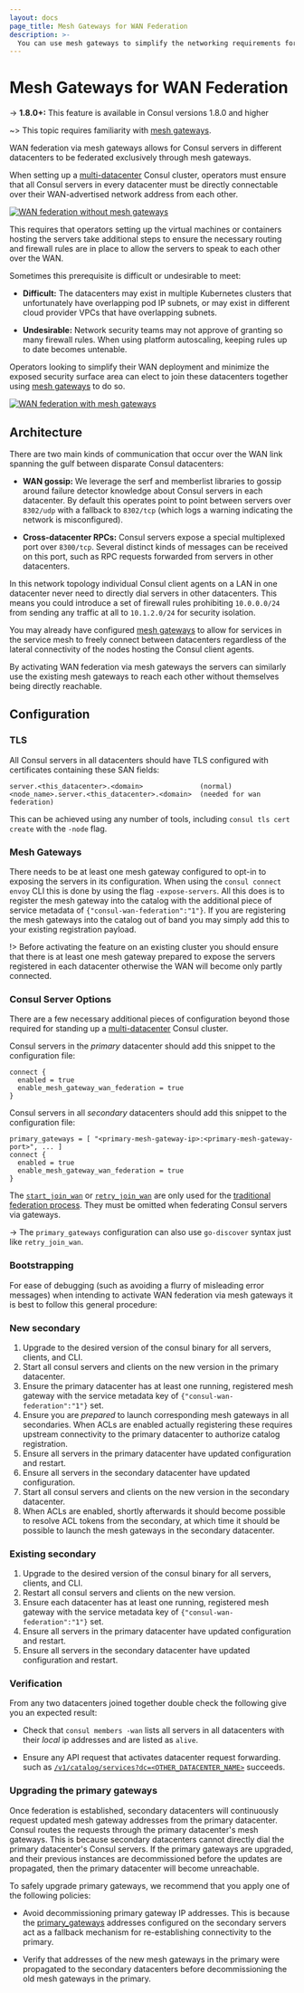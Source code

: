 ```yaml
---
layout: docs
page_title: Mesh Gateways for WAN Federation
description: >-
  You can use mesh gateways to simplify the networking requirements for WAN federated Consul datacenters. Mesh gateways reduce cross-datacenter connection paths, ports, and communication protocols.
---
```


# Mesh Gateways for WAN Federation

-> **1.8.0+:** This feature is available in Consul versions 1.8.0 and higher

~> This topic requires familiarity with [mesh gateways](/docs/connect/gateways/mesh-gateway/service-to-service-traffic-wan-datacenters).

WAN federation via mesh gateways allows for Consul servers in different datacenters
to be federated exclusively through mesh gateways.

When setting up a
[multi-datacenter](https://learn.hashicorp.com/consul/security-networking/datacenters)
Consul cluster, operators must ensure that all Consul servers in every
datacenter must be directly connectable over their WAN-advertised network
address from each other.

[![WAN federation without mesh gateways](/img/wan-federation-connectivity-traditional.png)](/img/wan-federation-connectivity-traditional.png)

This requires that operators setting up the virtual machines or containers
hosting the servers take additional steps to ensure the necessary routing and
firewall rules are in place to allow the servers to speak to each other over
the WAN.

Sometimes this prerequisite is difficult or undesirable to meet:

- **Difficult:** The datacenters may exist in multiple Kubernetes clusters that
  unfortunately have overlapping pod IP subnets, or may exist in different
  cloud provider VPCs that have overlapping subnets.

- **Undesirable:** Network security teams may not approve of granting so many
  firewall rules. When using platform autoscaling, keeping rules up to date becomes untenable.

Operators looking to simplify their WAN deployment and minimize the exposed
security surface area can elect to join these datacenters together using [mesh
gateways](/docs/connect/gateways/mesh-gateway/service-to-service-traffic-wan-datacenters) to do so.

[![WAN federation with mesh gateways](/img/wan-federation-connectivity-mesh-gateways.png)](/img/wan-federation-connectivity-mesh-gateways.png)

## Architecture

There are two main kinds of communication that occur over the WAN link spanning
the gulf between disparate Consul datacenters:

- **WAN gossip:** We leverage the serf and memberlist libraries to gossip
  around failure detector knowledge about Consul servers in each datacenter.
  By default this operates point to point between servers over `8302/udp` with
  a fallback to `8302/tcp` (which logs a warning indicating the network is
  misconfigured).

- **Cross-datacenter RPCs:** Consul servers expose a special multiplexed port
  over `8300/tcp`. Several distinct kinds of messages can be received on this
  port, such as RPC requests forwarded from servers in other datacenters.

In this network topology individual Consul client agents on a LAN in one
datacenter never need to directly dial servers in other datacenters. This
means you could introduce a set of firewall rules prohibiting `10.0.0.0/24`
from sending any traffic at all to `10.1.2.0/24` for security isolation.

You may already have configured [mesh
gateways](https://learn.hashicorp.com/tutorials/consul/service-mesh-gateways)
to allow for services in the service mesh to freely connect between datacenters
regardless of the lateral connectivity of the nodes hosting the Consul client
agents.

By activating WAN federation via mesh gateways the servers
can similarly use the existing mesh gateways to reach each other without
themselves being directly reachable.

## Configuration

### TLS

All Consul servers in all datacenters should have TLS configured with certificates containing
these SAN fields:

    server.<this_datacenter>.<domain>              (normal)
    <node_name>.server.<this_datacenter>.<domain>  (needed for wan federation)

This can be achieved using any number of tools, including `consul tls cert create` with the `-node` flag.

### Mesh Gateways

There needs to be at least one mesh gateway configured to opt-in to exposing
the servers in its configuration. When using the `consul connect envoy` CLI
this is done by using the flag `-expose-servers`. All this does is to register
the mesh gateway into the catalog with the additional piece of service metadata
of `{"consul-wan-federation":"1"}`. If you are registering the mesh gateways
into the catalog out of band you may simply add this to your existing
registration payload.

!> Before activating the feature on an existing cluster you should ensure that
there is at least one mesh gateway prepared to expose the servers registered in
each datacenter otherwise the WAN will become only partly connected.

### Consul Server Options

There are a few necessary additional pieces of configuration beyond those
required for standing up a
[multi-datacenter](https://learn.hashicorp.com/consul/security-networking/datacenters)
Consul cluster.

Consul servers in the _primary_ datacenter should add this snippet to the
configuration file:

```hcl
connect {
  enabled = true
  enable_mesh_gateway_wan_federation = true
}
```

Consul servers in all _secondary_ datacenters should add this snippet to the
configuration file:

```hcl
primary_gateways = [ "<primary-mesh-gateway-ip>:<primary-mesh-gateway-port>", ... ]
connect {
  enabled = true
  enable_mesh_gateway_wan_federation = true
}
```

The [`start_join_wan`](/docs/agent/config/config-files#start_join_wan) or
[`retry_join_wan`](/docs/agent/config/config-files#retry_join_wan) are
only used for the [traditional federation process](/docs/k8s/deployment-configurations/multi-cluster#traditional-wan-federation).
They must be omitted when federating Consul servers via gateways.

-> The `primary_gateways` configuration can also use `go-discover` syntax just
like `retry_join_wan`.

### Bootstrapping

For ease of debugging (such as avoiding a flurry of misleading error messages)
when intending to activate WAN federation via mesh gateways it is best to
follow this general procedure:

### New secondary

1. Upgrade to the desired version of the consul binary for all servers,
   clients, and CLI.
2. Start all consul servers and clients on the new version in the primary
   datacenter.
3. Ensure the primary datacenter has at least one running, registered mesh gateway with
   the service metadata key of `{"consul-wan-federation":"1"}` set.
4. Ensure you are _prepared_ to launch corresponding mesh gateways in all
   secondaries. When ACLs are enabled actually registering these requires
   upstream connectivity to the primary datacenter to authorize catalog
   registration.
5. Ensure all servers in the primary datacenter have updated configuration and
   restart.
6. Ensure all servers in the secondary datacenter have updated configuration.
7. Start all consul servers and clients on the new version in the secondary
   datacenter.
8. When ACLs are enabled, shortly afterwards it should become possible to
   resolve ACL tokens from the secondary, at which time it should be possible
   to launch the mesh gateways in the secondary datacenter.

### Existing secondary

1. Upgrade to the desired version of the consul binary for all servers,
   clients, and CLI.
2. Restart all consul servers and clients on the new version.
3. Ensure each datacenter has at least one running, registered mesh gateway with the
   service metadata key of `{"consul-wan-federation":"1"}` set.
4. Ensure all servers in the primary datacenter have updated configuration and
   restart.
5. Ensure all servers in the secondary datacenter have updated configuration and
   restart.

### Verification

From any two datacenters joined together double check the following give you an
expected result:

- Check that `consul members -wan` lists all servers in all datacenters with
  their _local_ ip addresses and are listed as `alive`.

- Ensure any API request that activates datacenter request forwarding. such as
  [`/v1/catalog/services?dc=<OTHER_DATACENTER_NAME>`](/api-docs/catalog#dc-1)
  succeeds.

### Upgrading the primary gateways

Once federation is established, secondary datacenters will continuously request
updated mesh gateway addresses from the primary datacenter. Consul routes the requests
 through the primary datacenter's mesh gateways. This is because
secondary datacenters cannot directly dial the primary datacenter's Consul servers.
If the primary gateways are upgraded, and their previous instances are decommissioned
before the updates are propagated, then the primary datacenter will become unreachable.

To safely upgrade primary gateways, we recommend that you apply one of the following policies:
- Avoid decommissioning primary gateway IP addresses. This is because the [primary_gateways](/docs/agent/config/config-files#primary_gateways) addresses configured on the secondary servers act as a fallback mechanism for re-establishing connectivity to the primary.

- Verify that addresses of the new mesh gateways in the primary were propagated
to the secondary datacenters before decommissioning the old mesh gateways in the primary.

